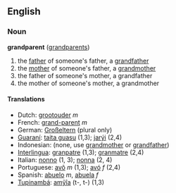 ==English==
===Noun===
'''grandparent''' ([[grandparents]])

#the [[father]] of someone's father, a [[grandfather]]
#the [[mother]] of someone's father, a [[grandmother]]
#the father of someone's mother, a grandfather
#the mother of someone's mother, a grandmother

====Translations====
*Dutch: [[grootouder]] ''m''
*French: [[grand-parent]] ''m''
*German: [[Großeltern]] (plural only)
*[[Guaraní]]: [[taita guasu]] (1,3); [[jarýi]] (2,4)
*Indonesian: (none, use [[grandmother]] or [[grandfather]])
*[[Interlingua]]: [[granpatre]] (1,3); [[granmatre]] (2,4)
*Italian: [[nonno]] (1, 3); [[nonna]] (2, 4)
*Portuguese: [[avô]] ''m'' (1,3); [[avó]] ''f'' (2,4)
*Spanish: [[abuelo]] ''m'', [[abuela]] ''f''
*[[Tupinambá]]: [[amỹîa]] (t-, t-) (1,3)